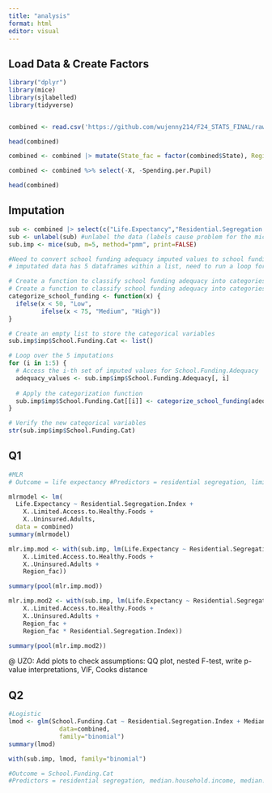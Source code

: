 ```yaml
---
title: "analysis"
format: html
editor: visual
---
```


## Load Data & Create Factors

```r
library("dplyr")
library(mice)
library(sjlabelled)
library(tidyverse)


combined <- read.csv('https://github.com/wujenny214/F24_STATS_FINAL/raw/refs/heads/main/combined.csv')
```

```r
head(combined)
```

```r
combined <- combined |> mutate(State_fac = factor(combined$State), Region_fac = factor(combined$Region, levels=c('South', 'West', 'Northeast', 'Midwest')))
```

```r
combined <- combined %>% select(-X, -Spending.per.Pupil)
```

```r
head(combined)
```

## Imputation

```r
sub <- combined |> select(c("Life.Expectancy","Residential.Segregation.Index","X..Limited.Access.to.Healthy.Foods","X..Uninsured.Adults","Median.Household.Income", "School.Funding.Adequacy", "Median.Prop.Tax", "Region_fac"))
sub <- unlabel(sub) #unlabel the data (labels cause problem for the mice function)
sub.imp <- mice(sub, m=5, method="pmm", print=FALSE)
```

```r
#Need to convert school funding adequacy imputed values to school funding categorical variable before using in models
# imputated data has 5 dataframes within a list, need to run a loop for all five datasets to create a categorical variable for each set. 

# Create a function to classify school funding adequacy into categories
# Create a function to classify school funding adequacy into categories
categorize_school_funding <- function(x) {
  ifelse(x < 50, "Low",
         ifelse(x < 75, "Medium", "High"))
}

# Create an empty list to store the categorical variables
sub.imp$imp$School.Funding.Cat <- list()

# Loop over the 5 imputations
for (i in 1:5) {
  # Access the i-th set of imputed values for School.Funding.Adequacy
  adequacy_values <- sub.imp$imp$School.Funding.Adequacy[, i]
  
  # Apply the categorization function
  sub.imp$imp$School.Funding.Cat[[i]] <- categorize_school_funding(adequacy_values)
}

# Verify the new categorical variables
str(sub.imp$imp$School.Funding.Cat)

```

## Q1

```r
#MLR
# Outcome = life expectancy #Predictors = residential segregation, limited access to healthy foods, uninsured adults, region_fac as interaction with residential segregation (or any other variable)

mlrmodel <- lm(
  Life.Expectancy ~ Residential.Segregation.Index +
    X..Limited.Access.to.Healthy.Foods +
    X..Uninsured.Adults,
  data = combined)
summary(mlrmodel)

```

```r
mlr.imp.mod <- with(sub.imp, lm(Life.Expectancy ~ Residential.Segregation.Index +
    X..Limited.Access.to.Healthy.Foods +
    X..Uninsured.Adults + 
    Region_fac))

summary(pool(mlr.imp.mod))
```

```r
mlr.imp.mod2 <- with(sub.imp, lm(Life.Expectancy ~ Residential.Segregation.Index +
    X..Limited.Access.to.Healthy.Foods +
    X..Uninsured.Adults + 
    Region_fac + 
    Region_fac * Residential.Segregation.Index))

summary(pool(mlr.imp.mod2))
```

@ UZO: Add plots to check assumptions: QQ plot, nested F-test, write p-value interpretations, VIF, Cooks distance

## Q2

```r
#Logistic 
lmod <- glm(School.Funding.Cat ~ Residential.Segregation.Index + Median.Household.Income + Median.Prop.Tax,
              data=combined,
              family="binomial")
summary(lmod)

```

```r
with(sub.imp, lmod, family="binomial")

#Outcome = School.Funding.Cat
#Predictors = residential segregation, median.household.income, median.prop.tax
```
